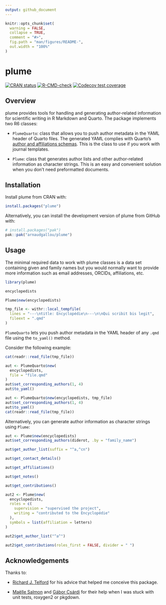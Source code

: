 ```yaml
---
output: github_document
---
```


<!-- README.md is generated from README.Rmd. Please edit that file -->

```r
knitr::opts_chunk$set(
  warning = FALSE,
  collapse = TRUE,
  comment = "#>",
  fig.path = "man/figures/README-",
  out.width = "100%"
)
```

# plume

<!-- badges: start -->
[![CRAN status](https://www.r-pkg.org/badges/version/plume)](https://CRAN.R-project.org/package=plume)
[![R-CMD-check](https://github.com/arnaudgallou/plume/actions/workflows/R-CMD-check.yaml/badge.svg)](https://github.com/arnaudgallou/plume/actions/workflows/R-CMD-check.yaml)
[![Codecov test coverage](https://codecov.io/gh/arnaudgallou/plume/branch/main/graph/badge.svg)](https://app.codecov.io/gh/arnaudgallou/plume?branch=main)
<!-- badges: end -->

## Overview

plume provides tools for handling and generating author-related information for scientific writing in R Markdown and Quarto. The package implements two R6 classes:

- `PlumeQuarto`: class that allows you to push author metadata in the YAML header of Quarto files. The generated YAML complies with Quarto's [author and affiliations schemas](https://quarto.org/docs/journals/authors.html). This is the class to use if you work with journal templates.

- `Plume`: class that generates author lists and other author-related information as character strings. This is an easy and convenient solution when you don't need preformatted documents.

## Installation

Install plume from CRAN with:

```r
install.packages("plume")
```

Alternatively, you can install the development version of plume from GitHub with:

```r
# install.packages("pak")
pak::pak("arnaudgallou/plume")
```

## Usage

The minimal required data to work with plume classes is a data set containing given and family names but you would normally want to provide more information such as email addresses, ORCIDs, affiliations, etc.

```r
library(plume)

encyclopedists

Plume$new(encyclopedists)
```

```r
tmp_file <- withr::local_tempfile(
  lines = "---\ntitle: Encyclopédie\n---\n\nQui scribit bis legit",
  fileext = ".qmd"
)
```

`PlumeQuarto` lets you push author metadata in the YAML header of any `.qmd` file using the `to_yaml()` method.

Consider the following example:

```r
cat(readr::read_file(tmp_file))
```

```r
aut <- PlumeQuarto$new(
  encyclopedists,
  file = "file.qmd"
)
aut$set_corresponding_authors(1, 4)
aut$to_yaml()
```

```r
aut <- PlumeQuarto$new(encyclopedists, tmp_file)
aut$set_corresponding_authors(1, 4)
aut$to_yaml()
cat(readr::read_file(tmp_file))
```

Alternatively, you can generate author information as character strings using `Plume`:

```r
aut <- Plume$new(encyclopedists)
aut$set_corresponding_authors(diderot, .by = "family_name")

aut$get_author_list(suffix = "^a,^cn")

aut$get_contact_details()

aut$get_affiliations()

aut$get_notes()

aut$get_contributions()

aut2 <- Plume$new(
  encyclopedists,
  roles = c(
    supervision = "supervised the project",
    writing = "contributed to the Encyclopédie"
  ),
  symbols = list(affiliation = letters)
)

aut2$get_author_list("^a^")

aut2$get_contributions(roles_first = FALSE, divider = " ")
```

## Acknowledgements

Thanks to:

* [Richard J. Telford](https://github.com/richardjtelford) for his advice that helped me conceive this package.

* [Maëlle Salmon](https://github.com/maelle) and [Gábor Csárdi](https://github.com/gaborcsardi) for their help when I was stuck with unit tests, roxygen2 or pkgdown.
